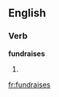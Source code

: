 
==English==

===Verb===
'''fundraises'''

# {{third-person singular of|[[fundraise]]}}

[[fr:fundraises]]
